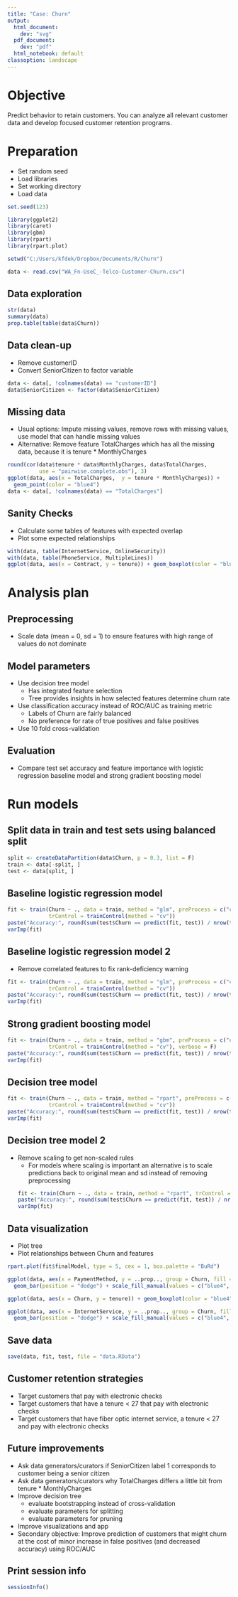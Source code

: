```yaml
---
title: "Case: Churn"
output:
  html_document:
    dev: "svg"
  pdf_document:
    dev: "pdf"
  html_notebook: default
classoption: landscape
---
```


# Objective
Predict behavior to retain customers. You can analyze all relevant customer data and develop focused customer retention programs.

# Preparation
* Set random seed
* Load libraries
* Set working directory
* Load data
```r
set.seed(123)

library(ggplot2)
library(caret)
library(gbm)
library(rpart)
library(rpart.plot)

setwd("C:/Users/kfdek/Dropbox/Documents/R/Churn")

data <- read.csv("WA_Fn-UseC_-Telco-Customer-Churn.csv")
```

## Data exploration
```r
str(data)
summary(data)
prop.table(table(data$Churn))
```

## Data clean-up
* Remove customerID
* Convert SeniorCitizen to factor variable
```r
data <- data[, !colnames(data) == "customerID"]
data$SeniorCitizen <- factor(data$SeniorCitizen)
```

## Missing data
* Usual options: Impute missing values, remove rows with missing values, use model that can handle missing values
* Alternative: Remove feature TotalCharges which has all the missing data, because it is tenure * MonthlyCharges
```r
round(cor(data$tenure * data$MonthlyCharges, data$TotalCharges, 
          use = "pairwise.complete.obs"), 3)
ggplot(data, aes(x = TotalCharges,  y = tenure * MonthlyCharges)) + 
  geom_point(color = "blue4")
data <- data[, !colnames(data) == "TotalCharges"]
```

## Sanity Checks
* Calculate some tables of features with expected overlap
* Plot some expected relationships
```r
with(data, table(InternetService, OnlineSecurity))
with(data, table(PhoneService, MultipleLines))
ggplot(data, aes(x = Contract, y = tenure)) + geom_boxplot(color = "blue4")
```

# Analysis plan
## Preprocessing
* Scale data (mean = 0, sd = 1) to ensure features with high range of values do not dominate

## Model parameters
* Use decision tree model
    + Has integrated feature selection
    + Tree provides insights in how selected features determine churn rate
* Use classification accuracy instead of ROC/AUC as training metric
    + Labels of Churn are fairly balanced
    + No preference for rate of true positives and false positives
* Use 10 fold cross-validation

## Evaluation
* Compare test set accuracy and feature importance with logistic regression baseline model and strong gradient boosting model

# Run models
## Split data in train and test sets using balanced split
```r
split <- createDataPartition(data$Churn, p = 0.3, list = F)
train <- data[-split, ]
test <- data[split, ]
```

## Baseline logistic regression model
```r
fit <- train(Churn ~ ., data = train, method = "glm", preProcess = c("center", "scale"), 
             trControl = trainControl(method = "cv"))
paste("Accuracy:", round(sum(test$Churn == predict(fit, test)) / nrow(test), 3))
varImp(fit)
```

## Baseline logistic regression model 2
* Remove correlated features to fix rank-deficiency warning
```r
fit <- train(Churn ~ ., data = train, method = "glm", preProcess = c("center", "scale", "corr"), 
             trControl = trainControl(method = "cv"))
paste("Accuracy:", round(sum(test$Churn == predict(fit, test)) / nrow(test), 3))
varImp(fit)
```

## Strong gradient boosting model
```r
fit <- train(Churn ~ ., data = train, method = "gbm", preProcess = c("center", "scale"), 
             trControl = trainControl(method = "cv"), verbose = F)
paste("Accuracy:", round(sum(test$Churn == predict(fit, test)) / nrow(test), 3))
varImp(fit)
```

## Decision tree model
```r
fit <- train(Churn ~ ., data = train, method = "rpart", preProcess = c("center", "scale"), 
             trControl = trainControl(method = "cv"))
paste("Accuracy:", round(sum(test$Churn == predict(fit, test)) / nrow(test), 3))
varImp(fit)
```

## Decision tree model 2
* Remove scaling to get non-scaled rules
    + For models where scaling is important an alternative is to scale predictions back to original mean and sd instead of removing preprocessing
```r
fit <- train(Churn ~ ., data = train, method = "rpart", trControl = trainControl(method = "cv"))
paste("Accuracy:", round(sum(test$Churn == predict(fit, test)) / nrow(test), 3))
varImp(fit)
```

## Data visualization
* Plot tree
* Plot relationships between Churn and features
```r
rpart.plot(fit$finalModel, type = 5, cex = 1, box.palette = "BuRd")

ggplot(data, aes(x = PaymentMethod, y = ..prop.., group = Churn, fill = Churn)) + 
  geom_bar(position = "dodge") + scale_fill_manual(values = c("blue4", "firebrick1"))

ggplot(data, aes(x = Churn, y = tenure)) + geom_boxplot(color = "blue4")

ggplot(data, aes(x = InternetService, y = ..prop.., group = Churn, fill = Churn)) + 
  geom_bar(position = "dodge") + scale_fill_manual(values = c("blue4", "firebrick1"))
```

## Save data
```r
save(data, fit, test, file = "data.RData")
```

## Customer retention strategies
* Target customers that pay with electronic checks
* Target customers that have a tenure < 27 that pay with electronic checks
* Target customers that have fiber optic internet service, a tenure < 27 and pay with electronic checks

## Future improvements
* Ask data generators/curators if SeniorCitizen label 1 corresponds to customer being a senior citizen
* Ask data generators/curators why TotalCharges differs a little bit from tenure * MonthlyCharges
* Improve decision tree
    + evaluate bootstrapping instead of cross-validation
    + evaluate parameters for splitting
    + evaluate parameters for pruning
* Improve visualizations and app
* Secondary objective: Improve prediction of customers that might churn at the cost of minor increase in false positives (and decreased accuracy) using ROC/AUC

## Print session info
```r
sessionInfo()
```